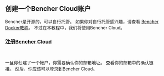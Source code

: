 ## 创建一个Bencher Cloud账户

Bencher是开源的，可以自行托管。
如果你对自行托管感兴趣，请查看 [Bencher Docker教程](/zh/docs/tutorial/docker/)。
不过在本教程中，我们将使用Bencher Cloud。

<h3><a id="sign-up-bencher-cloud" href="/auth/signup" target="_blank">注册Bencher Cloud</a></h3>
<br />

一旦你创建了一个帐户，你需要确认你的邮箱地址。
查看你的邮箱中的确认链接。
然后，你应该可以登录到Bencher Cloud。